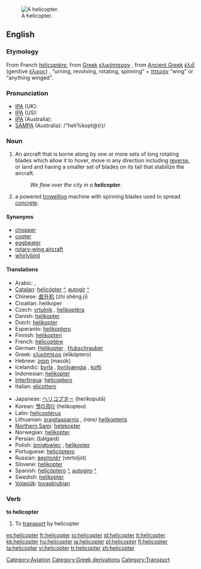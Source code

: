 [[Image:Bell 206L3 (D-HASA).jpg|thumb|right|A helicopter.]]
==English==

===Etymology===
From French ''[[hélicoptère]]'', from [[Greek]] [[ελικόπτερον]] {{italbrac|helikopteron}}, from [[Ancient Greek]] [[έλιξ]] (genitive [[έλικος]]) {{italbrac|helix}}, {{italbrac|helikos}} “urning, revolving, rotating, spinning” + [[πτερόν]] {{italbrac|pteron}} “wing” or “anything winged”.

===Pronunciation===
*[[w:IPA|IPA]] (UK): {{IPAchar|/ˈheliˌkɒptə(r)/}}
*[[w:IPA|IPA]] (US): {{IPAchar|/ˈhɛlɪˌkɔptəɻ/}}
*[[w:IPA|IPA]] (Australia): {{IPAchar|/ˈheliˌkoptə(r)/}}
*[[w:SAMPA|SAMPA]] (Australia): /"heli%kopt@(r)/

===Noun===
{{en-noun}}

# An aircraft that is borne along by one or more sets of long rotating blades which allow it to hover, move in any direction including [[reverse]], or land and having a smaller set of blades on its tail that stabilize the aircraft.
#:''We flew over the city in a '''helicopter'''''.
# a powered [[trowel]]ling machine with spinning blades used to spread [[concrete]].

====Synonyms====
*[[chopper]] {{italbrac|informal}}
*[[copter]] {{italbrac|informal}}
*[[eggbeater]] {{italbrac|slang}}
*[[rotary-wing aircraft]] {{italbrac|technical}}
*[[whirlybird]] {{italbrac|slang}}

====Translations====
{{trans-top|aircraft}}
*Arabic: {{Arab|[[طائرة عامودية]]}} {{unicode|(ʈā’ira ʕamudíyya)}} {{f}}, {{Arab|[[هليكوبتر]]}} {{unicode|(hélikobtar)}} {{m}}
*[[Catalan]]: [[helicòpter]] {{m}} [[:ca:helicòpter|^]], [[autogir]] {{m}} [[:ca:autogir|^]]
*Chinese: [[直升机]] (zhí shēng jī)
*Croatian: helikoper {{m}}
*Czech: [[vrtulník]] {{m}}, [[helikoptéra]] {{f}}
*Danish: [[helikopter]]
*Dutch: [[helikopter]] {{m}}
*Esperanto: [[helikoptero]]
*Finnish: [[helikopteri]]
*French: [[hélicoptère]] {{m}}
*German: [[Helikopter]] {{m}}, [[Hubschrauber]] {{m}}
*Greek: [[ελικόπτερο]] (elikóptero) {{n}}
*Hebrew: [[מסוק]] (masók) {{m}}
*Icelandic: [[þyrla]] {{f}}, [[þyrilvængja]] {{f}} {{italbrac|obsolete}}, [[kofti]] {{m}} {{italbrac|obsolete}}
*Indonesian: [[helikopter]]
*[[Interlingua]]: [[helicoptero]]
*Italian: [[elicottero]] {{m}}
{{trans-mid}}
*Japanese: [[ヘリコプター]] (herikoputā)
*Korean: [[헬리콥타]] (helikopteo)
*Latin: [[helicopterus]] {{m}}
*Lithuanian: [[sraigtasparnis]] {{m}}, ''(rare)'' [[helikopteris]] {{m}}
*[[Northern Sami]]: [[helekopter]]
*Norwegian: [[helikopter]] {{n}}
*Persian: {{FAchar|[[بالگرد]]}} (bâlgard)
*Polish: [[śmigłowiec]] {{m}}, [[helikopter]] {{m}}
*Portuguese: [[helicóptero]] {{m}}
*Russian: [[вертолёт]] (vertoljót) {{m}}
*Slovene: [[helikopter]] {{m}}
*Spanish: [[helicóptero]] {{m}} [[:es:helicóptero|^]], [[autogiro]] {{m}} [[:es:autogiro|^]]
*Swedish: [[helikopter]] {{c}}
*[[Volapük]]: [[tovaskrubian]]
{{trans-bottom}}

===Verb===
'''to helicopter'''

# To [[transport]] by helicopter

[[Category:Aviation]]
[[Category:Greek derivations]]
[[Category:Transport]]

[[es:helicopter]]
[[fr:helicopter]]
[[io:helicopter]]
[[id:helicopter]]
[[it:helicopter]]
[[kk:helicopter]]
[[hu:helicopter]]
[[ja:helicopter]]
[[pl:helicopter]]
[[fi:helicopter]]
[[ta:helicopter]]
[[vi:helicopter]]
[[tr:helicopter]]
[[zh:helicopter]]
